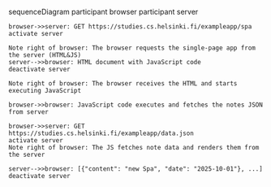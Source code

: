 sequenceDiagram
    participant browser
    participant server

    browser->>server: GET https://studies.cs.helsinki.fi/exampleapp/spa
    activate server

    Note right of browser: The browser requests the single-page app from the server (HTML&JS)
    server-->>browser: HTML document with JavaScript code
    deactivate server

    Note right of browser: The browser receives the HTML and starts executing JavaScript

    browser->>browser: JavaScript code executes and fetches the notes JSON from server

    browser->>server: GET https://studies.cs.helsinki.fi/exampleapp/data.json
    activate server
    Note right of browser: The JS fetches note data and renders them from the server

    server-->>browser: [{"content": "new Spa", "date": "2025-10-01"}, ...]
    deactivate server